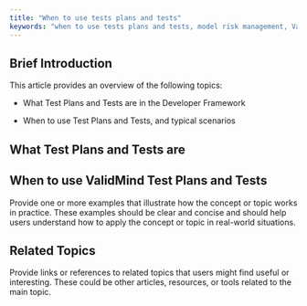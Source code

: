 ```yaml
---
title: "When to use tests plans and tests"
keywords: "when to use tests plans and tests, model risk management, ValidMind"
---
```


## Brief Introduction

This article provides an overview of the following topics: 

- What Test Plans and Tests are in the Developer Framework

- When to use Test Plans and Tests, and typical scenarios

## What Test Plans and Tests are




## When to use ValidMind Test Plans and Tests

Provide one or more examples that illustrate how the concept or topic works in practice. These examples should be clear and concise and should help users understand how to apply the concept or topic in real-world situations.

## Related Topics

Provide links or references to related topics that users might find useful or interesting. These could be other articles, resources, or tools related to the main topic.
